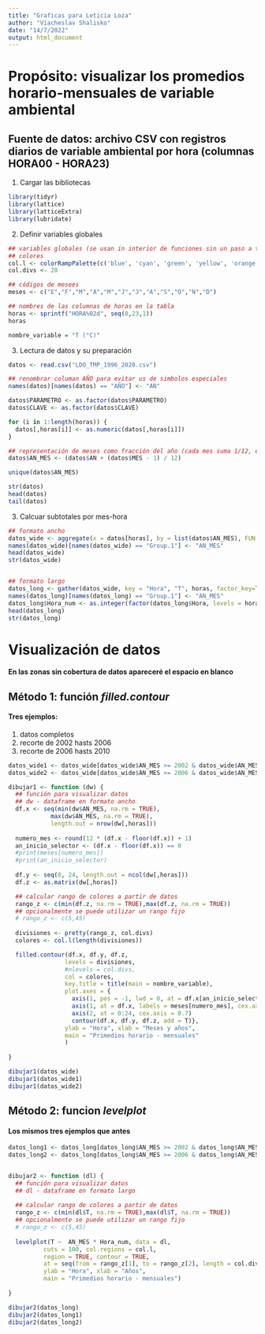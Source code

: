 ---
title: "Graficas para Leticia Loza"
author: "Viacheslav Shalisko"
date: "14/7/2022"
output: html_document
---

# Propósito: visualizar los promedios horario-mensuales de variable ambiental
## Fuente de datos: archivo CSV con registros diarios de variable ambiental por hora (columnas HORA00 - HORA23)

1. Cargar las bibliotecas

```{r}
library(tidyr)
library(lattice)
library(latticeExtra)
library(lubridate)
```

2. Definir variables globales

```{r}
## variables globales (se usan in interior de funciones sin un paso a travez de parámetros de la función)
## colores
col.l <- colorRampPalette(c('blue', 'cyan', 'green', 'yellow', 'orange', 'red'))
col.divs <- 20

## códigos de mesees
meses <- c("E","F","M","A","M","J","J","A","S","O","N","D")

## nombres de las columnas de horas en la tabla
horas <- sprintf("HORA%02d", seq(0,23,1))
horas

nombre_variable = "T (°C)"

```

3. Lectura de datos y su preparación

```{r}
datos <- read.csv("LDO_TMP_1996_2020.csv")

## renombrar columan AÑO para evitar us de simbolos especiales
names(datos)[names(datos) == "AÑO"] <- "AN"

datos$PARAMETRO <- as.factor(datos$PARAMETRO)
datos$CLAVE <- as.factor(datos$CLAVE)

for (i in 1:length(horas)) {
  datos[,horas[i]] <- as.numeric(datos[,horas[i]])  
}

## representación de meses como fracción del año (cada mes suma 1/12, excepto enero)
datos$AN_MES <- (datos$AN + (datos$MES - 1) / 12)

unique(datos$AN_MES)

str(datos)
head(datos)
tail(datos)
```

3) Calcuar subtotales por mes-hora

```{r}
## formato ancho
datos_wide <- aggregate(x = datos[horas], by = list(datos$AN_MES), FUN = "mean", na.action = na.omit)
names(datos_wide)[names(datos_wide) == "Group.1"] <- "AN_MES"
head(datos_wide)
str(datos_wide)


## formato largo
datos_long <- gather(datos_wide, key = "Hora", "T", horas, factor_key=TRUE)
names(datos_long)[names(datos_long) == "Group.1"] <- "AN_MES"
datos_long$Hora_num <- as.integer(factor(datos_long$Hora, levels = horas, ordered = TRUE))
head(datos_long)
str(datos_long)

```


# Visualización de datos
#### En las zonas sin cobertura de datos apareceré el espacio en blanco

## Método 1: función _filled.contour_
#### Tres ejemplos: 
1) datos completos
2) recorte de 2002 hasts 2006
3) recorte de 2006 hasts 2010


```{r fig.width = 12, fig.height = 8}
datos_wide1 <- datos_wide[datos_wide$AN_MES >= 2002 & datos_wide$AN_MES < 2006,]
datos_wide2 <- datos_wide[datos_wide$AN_MES >= 2006 & datos_wide$AN_MES < 2010,]

dibujar1 <- function (dw) {
  ## función para visualizar datos
  ## dw - dataframe en formato ancho
  df.x <- seq(min(dw$AN_MES, na.rm = TRUE), 
            max(dw$AN_MES, na.rm = TRUE), 
            length.out = nrow(dw[,horas]))
  
  numero_mes <- round(12 * (df.x - floor(df.x)) + 1)
  an_inicio_selector <- (df.x - floor(df.x)) == 0
  #print(meses[numero_mes])
  #print(an_inicio_selector)
  
  df.y <- seq(0, 24, length.out = ncol(dw[,horas]))
  df.z <- as.matrix(dw[,horas])

  ## calcular rango de colores a partir de datos
  rango_z <- c(min(df.z, na.rm = TRUE),max(df.z, na.rm = TRUE))
  ## opcionalmente se puede utilizar un rango fijo
  # rango_z <- c(5,45)
  
  divisiones <- pretty(rango_z, col.divs)
  colores <- col.l(length(divisiones))

  filled.contour(df.x, df.y, df.z,
                levels = divisiones,
                #nlevels = col.divs,
                col = colores,
                key.title = title(main = nombre_variable),
                plot.axes = {
                  axis(1, pos = -1, lwd = 0, at = df.x[an_inicio_selector])
                  axis(1, at = df.x, labels = meses[numero_mes], cex.axis = 0.7)
                  axis(2, at = 0:24, cex.axis = 0.7)
                  contour(df.x, df.y, df.z, add = T)},
                ylab = "Hora", xlab = "Meses y años",
                main = "Primedios horario - mensuales"
                )
  
}

dibujar1(datos_wide)
dibujar1(datos_wide1)
dibujar1(datos_wide2)

```



## Método 2: funcion _levelplot_
#### Los mismos tres ejemplos que antes


```{r fig.width = 12, fig.height = 8}


datos_long1 <- datos_long[datos_long$AN_MES >= 2002 & datos_long$AN_MES < 2006,]
datos_long2 <- datos_long[datos_long$AN_MES >= 2006 & datos_long$AN_MES < 2010,]


dibujar2 <- function (dl) {
  ## función para visualizar datos
  ## dl - dataframe en formato largo
  
  ## calcular rango de colores a partir de datos
  rango_z <- c(min(dl$T, na.rm = TRUE),max(dl$T, na.rm = TRUE))
  ## opcionalmente se puede utilizar un rango fijo
  # rango_z <- c(5,45)  
  
  levelplot(T ~  AN_MES * Hora_num, data = dl,
          cuts = 100, col.regions = col.l,
          region = TRUE, contour = TRUE, 
          at = seq(from = rango_z[1], to = rango_z[2], length = col.divs),
          ylab = "Hora", xlab = "Años",
          main = "Primedios horario - mensuales")
  
}

dibujar2(datos_long)
dibujar2(datos_long1)
dibujar2(datos_long2)

```

